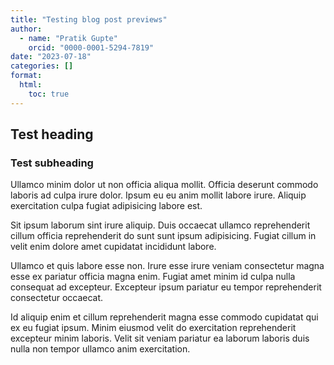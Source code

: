 ```yaml
---
title: "Testing blog post previews"
author:
  - name: "Pratik Gupte"
    orcid: "0000-0001-5294-7819"
date: "2023-07-18"
categories: []
format:
  html:
    toc: true
---
```


## Test heading

### Test subheading

Ullamco minim dolor ut non officia aliqua mollit. Officia deserunt commodo laboris ad culpa irure dolor. Ipsum eu eu anim mollit labore irure. Aliquip exercitation culpa fugiat adipisicing labore est.

Sit ipsum laborum sint irure aliquip. Duis occaecat ullamco reprehenderit cillum officia reprehenderit do sunt sunt ipsum adipisicing. Fugiat cillum in velit enim dolore amet cupidatat incididunt labore.

Ullamco et quis labore esse non. Irure esse irure veniam consectetur magna esse ex pariatur officia magna enim. Fugiat amet minim id culpa nulla consequat ad excepteur. Excepteur ipsum pariatur eu tempor reprehenderit consectetur occaecat.

Id aliquip enim et cillum reprehenderit magna esse commodo cupidatat qui ex eu fugiat ipsum. Minim eiusmod velit do exercitation reprehenderit excepteur minim laboris. Velit sit veniam pariatur ea laborum laboris duis nulla non tempor ullamco anim exercitation.
